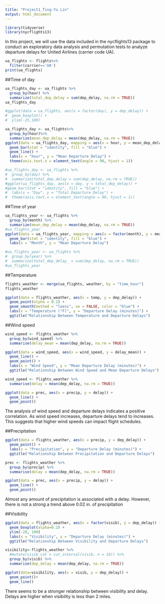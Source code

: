```yaml
---
title: "Project1_Ting-Yu Lin"
output: html_document
---
```


```r
library(tidyverse)
library(nycflights13)
```
In this project, we will use the data included in the nycflights13 package to conduct an exploratory data analysis and permutation tests to analyze departure delays for United Airlines (carrier code UA). 

```r
ua_flights <- flights%>%
  filter(carrier=='UA')
print(ua_flights)
```

##Time of day

```r
ua_flights_day <- ua_flights %>%
  group_by(hour) %>%
  summarize(total_dep_delay = sum(dep_delay, na.rm = TRUE))
ua_flights_day
```

```r
#ggplot(data = ua_flights, aes(x = factor(day), y = dep_delay)) +
#  geom_boxplot() +
#  ylim(-25,100)
```


```r
ua_flights_day <- ua_flights%>%
  group_by(hour)%>%
  summarize(mean_dep_delay = mean(dep_delay, na.rm = TRUE))
ggplot(data = ua_flights_day, mapping = aes(x = hour, y = mean_dep_delay)) +
  geom_bar(stat = "identity", fill = "blue") +
  geom_line() +
  labs(x = "hour", y = "Mean Departure Delay") +
  theme(axis.text.x = element_text(angle = 90, hjust = 1))
```
```r
#ua_flights_day <- ua_flights %>%
#  group_by(day) %>%
#  summarize(total_dep_delay = sum(dep_delay, na.rm = TRUE))
#ggplot(ua_flights_day, aes(x = day, y = total_dep_delay)) +
#geom_bar(stat = "identity", fill = "blue") +
#  labs(x = "Day", y = "Total Departure Delay") +
#  theme(axis.text.x = element_text(angle = 90, hjust = 1))
```

##Time of year

```r
ua_flights_year <- ua_flights %>%
  group_by(month) %>%
  summarize(mean_dep_delay = mean(dep_delay, na.rm = TRUE))
#ua_flights_year
ggplot(data = ua_flights_year, mapping = aes(x = factor(month), y = mean_dep_delay)) +
  geom_bar(stat = "identity", fill = "blue") +
  labs(x = "Month", y = "Mean Departure Delay")
```




```r
#ua_flights_year <- ua_flights %>%
#  group_by(year) %>%
#  summarize(total_dep_delay_ = sum(dep_delay, na.rm = TRUE))
#ua_flights_year
```

##Temperature

```r
flights_weather <- merge(ua_flights, weather, by = "time_hour")
flights_weather
```
```r
ggplot(data = flights_weather, aes(x = temp, y = dep_delay)) +
  geom_point(alpha = 0.2) +
  geom_smooth(method = "loess", se = FALSE, color = "blue") +
  labs(x = "Temperature (°F)", y = "Departure Delay (minutes)") +
  ggtitle("Relationship Between Temperature and Departure Delays")
```


##Wind speed
```r

wind_speed <- flights_weather %>%
  group_by(wind_speed) %>%
  summarise(delay_mean = mean(dep_delay, na.rm = TRUE))

ggplot(data = wind_speed, aes(x = wind_speed, y = delay_mean)) +
  geom_line() +
  geom_point() +
  labs(x = "Wind Speed", y = "Mean Departure Delay (minutes)") +
  ggtitle("Relationship Between Wind Speed and Mean Departure Delays")

```

```r
wind_speed <- flights_weather %>%
  summarise(delay = mean(dep_delay, na.rm = TRUE))

ggplot(data = prec, aes(x = precip, y = delay)) +
  geom_line() +
  geom_point()
```



The analysis of wind speed and departure delays indicates a positive correlation. As wind speed increases, departure delays tend to increases. This suggests that higher wind speeds can impact flight schedules.

##Precipitation

```r
ggplot(data = flights_weather, aes(x = precip, y = dep_delay)) +
  geom_point() +
  labs(x = "Precipitation", y = "Departure Delay (minutes)") +
  ggtitle("Relationship Between Precipitation and Departure Delays")
```
```r
prec <- flights_weather %>%
  group_by(precip) %>%
  summarise(delay = mean(dep_delay, na.rm = TRUE))

ggplot(data = prec, aes(x = precip, y = delay)) +
  geom_line() +
  geom_point()
```
Almost any amount of precipitation is associated with a delay. However, there is not a strong a trend above 0.02 in. of precipitation


##Visibility

```r
ggplot(data = flights_weather, aes(x = factor(visib), y = dep_delay)) +
  geom_boxplot(alpha=0.2) +
  ylim(-20, 100)
  labs(x = "Visibility", y = "Departure Delay (minutes)") +
  ggtitle("Relationship Between Visibility and Departure Delays")

```

```r
visibility<-flights_weather %>%
  #mutate(visib_cat = cut_interval(visib, n = 10)) %>%
  group_by(visib) %>%
  summarise(dep_delay = mean(dep_delay, na.rm = TRUE)) 

ggplot(data=visibility, aes(x = visib, y = dep_delay)) +
  geom_point()+
  geom_line()
```
There seems to be a stronger relationship between visibility and delay. Delays are higher when visibility is less than 2 miles.
